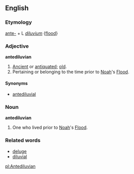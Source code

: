 ==English==
===Etymology===
[[ante-]] + L ''[[diluvium]]'' {[[flood]]}

===Adjective===
'''antediluvian'''

# [[Ancient]] or [[antiquated]]; [[old]].
# Pertaining or belonging to the time prior to [[Noah]]'s [[Flood]].

====Synonyms====
*[[antediluvial]]

===Noun===
'''antediluvian'''

# One who lived prior to [[Noah]]'s [[Flood]].

===Related words===
*[[deluge]]
*[[diluvial]]

[[pl:Antediluvian]]